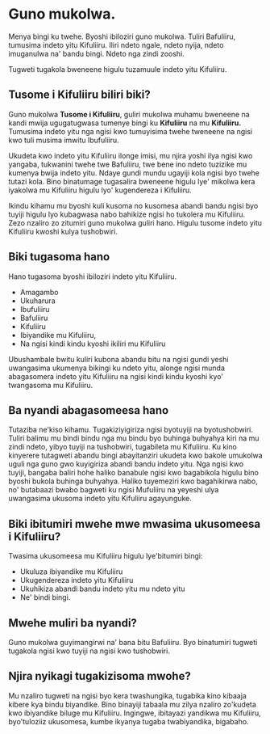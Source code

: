 # Guno mukolwa.

Menya bingi ku twehe. Byoshi ibiloziri guno mukolwa.
Tuliri Bafuliiru, tumusima indeto yitu Kifuliiru. Iliri ndeto ngale, ndeto nyija, ndeto imuganulwa na' bandu bingi. Ndeto nga zindi zooshi.

Tugweti tugakola bweneene higulu tuzamuule indeto yitu Kifuliiru.

## Tusome i Kifuliiru biliri biki?

Guno mukolwa **Tusome i Kifuliiru**, guliri mukolwa muhamu bweneene na kandi mwija ugugatugwasa tumenye bingi ku **Kifuliiru** na mu **Kifuliiru.**
Tumusima indeto yitu nga ngisi kwo tumuyisima twehe tweneene na ngisi kwo tuli musima imwitu Ibufuliiru.

Ukudeta kwo indeto yitu Kifuliiru ilonge imisi, mu njira yoshi ilya ngisi kwo yangaba, tukwanini twehe twe Bafuliiru, twe bene ino ndeto tuzizike mu kumenya bwija indeto yitu.
Ndaye gundi mundu ugayiji kola ngisi byo twehe tutazi kola. Bino binatumage tugasalira bweneene higulu lye' mikolwa kera iyakolwa mu Kifuliiru higulu lyo' kugendereza i Kifuliiru.

Ikindu kihamu mu byoshi kuli kusoma no kusomesa abandi bandu ngisi byo tuyiji higulu lyo kubagwasa nabo bahikize ngisi ho tukolera mu Kifuliiru. Zezo nzaliro zo zitumiri guno mukolwa guliri hano. Higulu tusome indeto yitu Kifuliiru kwoshi kulya tushobwiri.

## Biki tugasoma hano

Hano tugasoma byoshi ibiloziri indeto yitu Kifuliiru.

- Amagambo
- Ukuharura
- Ibufuliiru
- Bafuliiru
- Kifuliiru
- Ibiyandike mu Kifuliiru,
- Na ngisi kindi kindu kyoshi ikiliri mu Kifuliiru

Ubushambale bwitu kuliri kubona abandu bitu na ngisi gundi yeshi uwangasima ukumenya bikingi ku ndeto yitu, alonge ngisi munda abagasomera indeto yitu Kifuliiru na ngisi kindi kindu kyoshi kyo' twangasoma mu Kifuliiru.

## Ba nyandi abagasomeesa hano

Tutaziba ne'kiso kihamu. Tugakiziyigiriza ngisi byotuyiji na byotushobwiri. Tuliri balimu mu bindi bindu nga mu bindu byo buhinga buhyahya kiri na mu zindi ndeto, yibyo tuyiji na tushobwiri, tugabileta mu Kifuliiru.
Ku kino kinyerere tutagweti abandu bingi abayitanziri ukudeta kwo bakole umukolwa uguli nga guno gwo kuyigiriza abandi bandu indeto yitu. Nga ngisi kwo tuyiji, bangaba baliri hohe haliko banabule ngisi kwo bagabikola higulu bino byoshi bukola buhinga buhyahya. Haliko tuyemeziri kwo bagahikirwa nabo, no' butabaazi bwabo bagweti ku ngisi Mufuliiru na yeyeshi ulya uwangasima ukusoma indeto yitu Kifuliiru agayunguke.

## Biki ibitumiri mwehe mwe mwasima ukusomeesa i Kifuliiru?

Twasima ukusomeesa mu Kifuliiru higulu lye'bitumiri bingi:

- Ukuluza ibiyandike mu Kifuliiru
- Ukugendereza indeto yitu Kifuliiru
- Ukuhikiza abandi bandu indeto yitu mu ndeto yitu
- Ne' bindi bingi.

## Mwehe muliri ba nyandi?

Guno mukolwa guyimangirwi na' bana bitu Bafuliiru. Byo binatumiri tugweti tugakola ngisi kwo tuyiji na ngisi kwo tushobwiri.

## Njira nyikagi tugakizisoma mwohe?

Mu nzaliro tugweti na ngisi byo kera twashungika, tugabika kino kibaaja kibere kya bindu biyandike. Bino binayiji tabaala mu zilya nzaliro zo'kudeta kwo ibiyandike biluge mu Kifuliiru. Ingingwe, ibitayazi yandikwa mu Kifuliiru, byo'tuloziiz ukusomesa, kumbe ikyanya tugaba twabiyandika, bigabaho.
